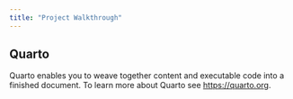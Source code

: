 ```yaml
---
title: "Project Walkthrough"
---
```


## Quarto

Quarto enables you to weave together content and executable code into a finished document. To learn more about Quarto see <https://quarto.org>.
